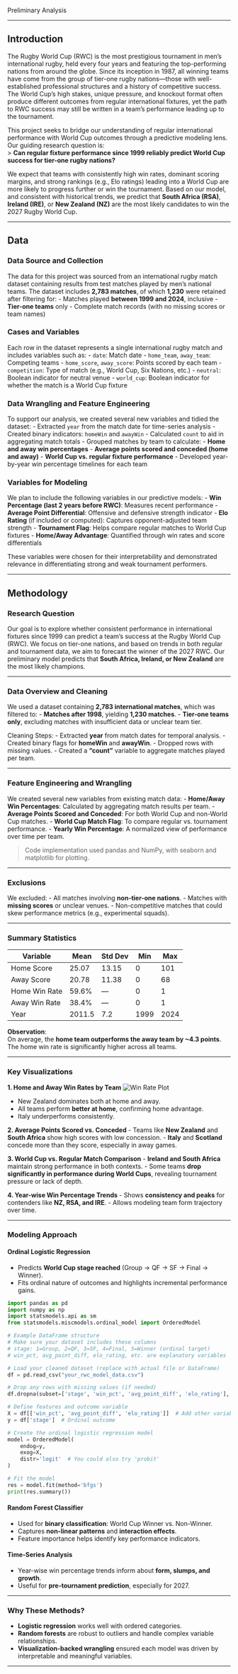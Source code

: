 Preliminary Analysis 

---

## **Introduction**

The Rugby World Cup (RWC) is the most prestigious tournament in men’s international rugby, held every four years and featuring the top-performing nations from around the globe. Since its inception in 1987, all winning teams have come from the group of tier-one rugby nations—those with well-established professional structures and a history of competitive success. The World Cup's high stakes, unique pressure, and knockout format often produce different outcomes from regular international fixtures, yet the path to RWC success may still be written in a team’s performance leading up to the tournament.

This project seeks to bridge our understanding of regular international performance with World Cup outcomes through a predictive modeling lens. Our guiding research question is:  
> **Can regular fixture performance since 1999 reliably predict World Cup success for tier-one rugby nations?**

We expect that teams with consistently high win rates, dominant scoring margins, and strong rankings (e.g., Elo ratings) leading into a World Cup are more likely to progress further or win the tournament. Based on our model, and consistent with historical trends, we predict that **South Africa (RSA)**, **Ireland (IRE)**, or **New Zealand (NZ)** are the most likely candidates to win the 2027 Rugby World Cup.

---

## **Data**

### **Data Source and Collection**
The data for this project was sourced from an international rugby match dataset containing results from test matches played by men's national teams. The dataset includes **2,783 matches**, of which **1,230** were retained after filtering for:
- Matches played **between 1999 and 2024**, inclusive
- **Tier-one teams** only
- Complete match records (with no missing scores or team names)

### **Cases and Variables**
Each row in the dataset represents a single international rugby match and includes variables such as:
- `date`: Match date
- `home_team`, `away_team`: Competing teams
- `home_score`, `away_score`: Points scored by each team
- `competition`: Type of match (e.g., World Cup, Six Nations, etc.)
- `neutral`: Boolean indicator for neutral venue
- `world_cup`: Boolean indicator for whether the match is a World Cup fixture

### **Data Wrangling and Feature Engineering**
To support our analysis, we created several new variables and tidied the dataset:
- Extracted `year` from the match date for time-series analysis
- Created binary indicators: `homeWin` and `awayWin`
- Calculated `count` to aid in aggregating match totals
- Grouped matches by team to calculate:
  - **Home and away win percentages**
  - **Average points scored and conceded (home and away)**
  - **World Cup vs. regular fixture performance**
- Developed year-by-year win percentage timelines for each team

### **Variables for Modeling**
We plan to include the following variables in our predictive models:
- **Win Percentage (last 2 years before RWC)**: Measures recent performance
- **Average Point Differential**: Offensive and defensive strength indicator
- **Elo Rating** (if included or computed): Captures opponent-adjusted team strength
- **Tournament Flag**: Helps compare regular matches to World Cup fixtures
- **Home/Away Advantage**: Quantified through win rates and score differentials

These variables were chosen for their interpretability and demonstrated relevance in differentiating strong and weak tournament performers.

---

## **Methodology**

### **Research Question**
Our goal is to explore whether consistent performance in international fixtures since 1999 can predict a team’s success at the Rugby World Cup (RWC). We focus on tier-one nations, and based on trends in both regular and tournament data, we aim to forecast the winner of the 2027 RWC. Our preliminary model predicts that **South Africa, Ireland, or New Zealand** are the most likely champions.

---

### **Data Overview and Cleaning**

We used a dataset containing **2,783 international matches**, which was filtered to:
- **Matches after 1998**, yielding **1,230 matches**.
- **Tier-one teams only**, excluding matches with insufficient data or unclear team tier.

Cleaning Steps:
- Extracted **year** from match dates for temporal analysis.
- Created binary flags for **homeWin** and **awayWin**.
- Dropped rows with missing values.
- Created a **"count"** variable to aggregate matches played per team.

---

### **Feature Engineering and Wrangling**

We created several new variables from existing match data:
- **Home/Away Win Percentages**: Calculated by aggregating match results per team.
- **Average Points Scored and Conceded**: For both World Cup and non-World Cup matches.
- **World Cup Match Flag**: To compare regular vs. tournament performance.
- **Yearly Win Percentage**: A normalized view of performance over time per team.

> Code implementation used pandas and NumPy, with seaborn and matplotlib for plotting.

---

### **Exclusions**
We excluded:
- All matches involving **non-tier-one nations**.
- Matches with **missing scores** or unclear venues.
- Non-competitive matches that could skew performance metrics (e.g., experimental squads).

---

### **Summary Statistics**

| Variable            | Mean   | Std Dev | Min   | Max   |
|---------------------|--------|---------|-------|-------|
| Home Score          | 25.07  | 13.15   | 0     | 101   |
| Away Score          | 20.78  | 11.38   | 0     | 68    |
| Home Win Rate       | 59.6%  | —       | 0     | 1     |
| Away Win Rate       | 38.4%  | —       | 0     | 1     |
| Year                | 2011.5 | 7.2     | 1999  | 2024  |

**Observation**:  
On average, the **home team outperforms the away team by ~4.3 points**. The home win rate is significantly higher across all teams.

---

### **Key Visualizations**

**1. Home and Away Win Rates by Team**
<img src="data:image/png;base64,[image_placeholder]" alt="Win Rate Plot" />

- New Zealand dominates both at home and away.
- All teams perform **better at home**, confirming home advantage.
- Italy underperforms consistently.

**2. Average Points Scored vs. Conceded**
- Teams like **New Zealand** and **South Africa** show high scores with low concession.
- **Italy** and **Scotland** concede more than they score, especially in away games.

**3. World Cup vs. Regular Match Comparison**
- **Ireland and South Africa** maintain strong performance in both contexts.
- Some teams **drop significantly in performance during World Cups**, revealing tournament pressure or lack of depth.

**4. Year-wise Win Percentage Trends**
- Shows **consistency and peaks** for contenders like **NZ, RSA, and IRE**.
- Allows modeling team form trajectory over time.

---

### **Modeling Approach**

#### **Ordinal Logistic Regression**
- Predicts **World Cup stage reached** (Group → QF → SF → Final → Winner).
- Fits ordinal nature of outcomes and highlights incremental performance gains.

```python
import pandas as pd
import numpy as np
import statsmodels.api as sm
from statsmodels.miscmodels.ordinal_model import OrderedModel

# Example DataFrame structure
# Make sure your dataset includes these columns
# stage: 1=Group, 2=QF, 3=SF, 4=Final, 5=Winner (ordinal target)
# win_pct, avg_point_diff, elo_rating, etc. are explanatory variables

# Load your cleaned dataset (replace with actual file or DataFrame)
df = pd.read_csv("your_rwc_model_data.csv")

# Drop any rows with missing values (if needed)
df.dropna(subset=['stage', 'win_pct', 'avg_point_diff', 'elo_rating'], inplace=True)

# Define features and outcome variable
X = df[['win_pct', 'avg_point_diff', 'elo_rating']]  # Add other variables if needed
y = df['stage']  # Ordinal outcome

# Create the ordinal logistic regression model
model = OrderedModel(
    endog=y,
    exog=X,
    distr='logit'  # You could also try 'probit'
)

# Fit the model
res = model.fit(method='bfgs')
print(res.summary())

```

#### **Random Forest Classifier**
- Used for **binary classification**: World Cup Winner vs. Non-Winner.
- Captures **non-linear patterns** and **interaction effects**.
- Feature importance helps identify key performance indicators.

#### **Time-Series Analysis**
- Year-wise win percentage trends inform about **form, slumps, and growth**.
- Useful for **pre-tournament prediction**, especially for 2027.

---

### **Why These Methods?**
- **Logistic regression** works well with ordered categories.
- **Random forests** are robust to outliers and handle complex variable relationships.
- **Visualization-backed wrangling** ensured each model was driven by interpretable and meaningful variables.

---
